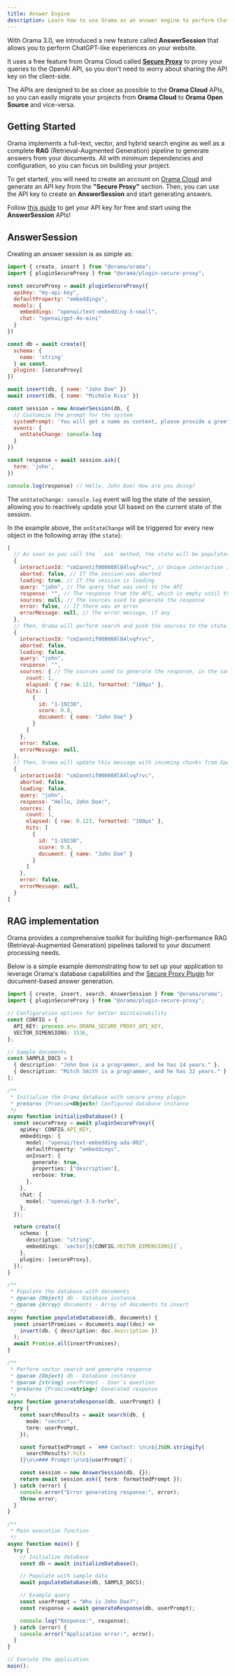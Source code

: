 ```yaml
---
title: Answer Engine
description: Learn how to use Orama as an answer engine to perform ChatGPT-like experiences on your website.
---
```


With Orama 3.0, we introduced a new feature called **AnswerSession** that allows you to perform ChatGPT-like experiences on your website.

It uses a free feature from Orama Cloud called [**Secure Proxy**](https://orama.com/blog/announcing-the-orama-secure-ai-proxy) to proxy your queries to the OpenAI API, so you don't need to worry about sharing the API key on the client-side.

The APIs are designed to be as close as possible to the **Orama Cloud** APIs, so you can easily migrate your projects from **Orama Cloud** to **Orama Open Source** and vice-versa.

## Getting Started

Orama implements a full-text, vector, and hybrid search engine as well as a complete **RAG** (Retrieval-Augmented Generation) pipeline to generate answers from your documents. All with minimum dependencies and configuration, so you can focus on building your project.

To get started, you will need to create an account on [Orama Cloud](https://cloud.orama.com) and generate an API key from the **"Secure Proxy"** section. Then, you can use the API key to create an **AnswerSession** and start generating answers.

Follow [this guide](/cloud/orama-ai/orama-secure-proxy) to get your API key for free and start using the **AnswerSession** APIs!

## AnswerSession

Creating an answer session is as simple as:

```js copy
import { create, insert } from "@orama/orama";
import { pluginSecureProxy } from "@orama/plugin-secure-proxy";

const secureProxy = await pluginSecureProxy({
  apiKey: "my-api-key",
  defaultProperty: "embeddings",
  models: {
    embeddings: "openai/text-embedding-3-small",
    chat: "openai/gpt-4o-mini"
  }
})

const db = await create({
  schema: {
    name: 'string'
  } as const,
  plugins: [secureProxy]
})

await insert(db, { name: "John Doe" })
await insert(db, { name: "Michele Riva" })

const session = new AnswerSession(db, {
  // Customize the prompt for the system
  systemPrompt: 'You will get a name as context, please provide a greeting message',
  events: {
    onStateChange: console.log
  }
})

const response = await session.ask({
  term: 'john',
})

console.log(response) // Hello, John Doe! How are you doing?
```

The `onStateChange: console.log` event will log the state of the session, allowing you to reactively update your UI based on the current state of the session.

In the example above, the `onStateChange` will be triggered for every new object in the following array (the `state`):

```js
[
  // As soon as you call the `.ask` method, the state will be populated as follows:
  {
    interactionId: "cm2anntif000008l84lvqfrvc", // Unique interaction ID for the session
    aborted: false, // If the session was aborted
    loading: true, // If the session is loading
    query: "john", // The query that was sent to the API
    response: "", // The response from the API, which is empty until the API responds
    sources: null, // The sources used to generate the response
    error: false, // If there was an error
    errorMessage: null, // The error message, if any
  },
  // Then, Orama will perform search and push the sources to the state:
  {
    interactionId: "cm2anntif000008l84lvqfrvc",
    aborted: false,
    loading: false,
    query: "john",
    response: "",
    sources: { // The sources used to generate the response, in the same format as the search result from Orama
      count: 1,
      elapsed: { raw: 0.123, formatted: "100μs" },
      hits: [
        {
          id: "1-19238",
          score: 0.8,
          document: { name: "John Doe" }
        }
      ]
    },
    error: false,
    errorMessage: null,
  },
  // Then, Orama will update this message with incoming chunks from OpenAI (via the secure proxy):
  {
    interactionId: "cm2anntif000008l84lvqfrvc",
    aborted: false,
    loading: false,
    query: "john",
    response: "Hello, John Doe!",
    sources: {
      count: 1,
      elapsed: { raw: 0.123, formatted: "100μs" },
      hits: [
        {
          id: "1-19238",
          score: 0.8,
          document: { name: "John Doe" }
        }
      ]
    },
    error: false,
    errorMessage: null,
  }
]
```

## RAG implementation

Orama provides a comprehensive toolkit for building high-performance RAG (Retrieval-Augmented Generation) pipelines tailored to your document processing needs.

Below is a simple example demonstrating how to set up your application to leverage Orama's database capabilities and the [Secure Proxy Plugin](/cloud/orama-ai/orama-secure-proxy) for document-based answer generation.

```ts copy
import { create, insert, search, AnswerSession } from "@orama/orama";
import { pluginSecureProxy } from "@orama/plugin-secure-proxy";

// Configuration options for better maintainability
const CONFIG = {
  API_KEY: process.env.ORAMA_SECURE_PROXY_API_KEY,
  VECTOR_DIMENSIONS: 1536,
};

// Sample documents
const SAMPLE_DOCS = [
  { description: "John Doe is a programmer, and he has 14 years." },
  { description: "Mitch Smith is a programmer, and he has 32 years." },
];

/**
 * Initialize the Orama database with secure proxy plugin
 * @returns {Promise<Object>} Configured database instance
 */
async function initializeDatabase() {
  const secureProxy = await pluginSecureProxy({
    apiKey: CONFIG.API_KEY,
    embeddings: {
      model: "openai/text-embedding-ada-002",
      defaultProperty: "embeddings",
      onInsert: {
        generate: true,
        properties: ["description"],
        verbose: true,
      },
    },
    chat: {
      model: "openai/gpt-3.5-turbo",
    },
  });

  return create({
    schema: {
      description: "string",
      embeddings: `vector[${CONFIG.VECTOR_DIMENSIONS}]`,
    },
    plugins: [secureProxy],
  });
}

/**
 * Populate the database with documents
 * @param {Object} db - Database instance
 * @param {Array} documents - Array of documents to insert
 */
async function populateDatabase(db, documents) {
  const insertPromises = documents.map((doc) =>
    insert(db, { description: doc.description })
  );
  await Promise.all(insertPromises);
}

/**
 * Perform vector search and generate response
 * @param {Object} db - Database instance
 * @param {string} userPrompt - User's question
 * @returns {Promise<string>} Generated response
 */
async function generateResponse(db, userPrompt) {
  try {
    const searchResults = await search(db, {
      mode: "vector",
      term: userPrompt,
    });

    const formattedPrompt = `### Context: \n\n${JSON.stringify(
      searchResults?.hits
    )}\n\n### Prompt:\n\n${userPrompt}`;

    const session = new AnswerSession(db, {});
    return await session.ask({ term: formattedPrompt });
  } catch (error) {
    console.error("Error generating response:", error);
    throw error;
  }
}

/**
 * Main execution function
 */
async function main() {
  try {
    // Initialize database
    const db = await initializeDatabase();

    // Populate with sample data
    await populateDatabase(db, SAMPLE_DOCS);

    // Example query
    const userPrompt = "Who is John Doe?";
    const response = await generateResponse(db, userPrompt);

    console.log("Response:", response);
  } catch (error) {
    console.error("Application error:", error);
  }
}

// Execute the application
main();
```